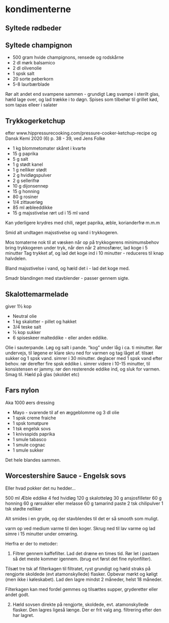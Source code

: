 # kondimenterne 

## Syltede rødbeder



## Syltede champignon
* 500 gram hvide champignons, rensede og rodskårne
* 2 dl mørk balsamico
* 2 dl olivenolie
* 1 spsk salt
* 20 sorte peberkorn
* 5-8 laurbærblade

Rør alt andet end svampene sammen - grundigt
Læg svampe i sterilt glas, hæld lage over, og lad trække i 
to døgn. Spises som tilbehør til grillet kød, som tapas elleer
i salater

## Trykkogerketchup

efter www.hippressurecooking.com/pressure-cooker-ketchup-recipe
og Dansk Kemi 2020 (6) p. 38 - 39, ved Jens Folke

* 1 kg blommetomater skåret i kvarte
* 15 g paprika
* 5 g salt
* 1 g stødt kanel
* 1 g nelliker stødt
* 2 g hvidløgspulver
* 2 g sellerifrø
* 10 g dijonsennep
* 15 g honning
* 80 g  rosiner
* 1/4 zittauerløg
* 85 ml æbleeddikke
* 15 g majsstivelse rørt ud i 15 ml vand

Kan yderligere krydres med chili, røget paprika, æble, korianderfrø
m.m.m

Smid alt undtagen majsstivelse og vand i trykkogeren.

Mos tomaterne nok til at væsken når op på trykkogerens minimumsbehov
bring trykkogeren under tryk, når den når 2 atmosfærer, lad koge i
5 minutter
Tag trykket af, og lad det koge ind i 10 minutter - reduceres til knap
halvdelen.

Bland majsstivelse i vand, og hæld det i - lad det koge med.

Smadr blandingen med stavblender - passer gennem sigte. 
 
## Skalottemarmelade

giver 1½ kop

* Neutral olie
* 1 kg skalotter - pillet og hakket
* 3/4 teske salt
* ½ kop sukker
* 6 spiseskeer malteddike - eller anden eddike.

Olie i sauterpande. 
Løg og salt i pande.
"kog" under låg i ca. ti minutter. Rør undervejs, til løgene er klare
skru ned for varmen og tag låget af.
tilsæt sukker og 1 spsk vand. simrer i 30 minutter. deglacer med 1 spsk vand efter behov.
rør derefter fire spsk eddike i. simrer videre i 10-15 minutter, til konsistensen er jammy.
rør den resterende eddike ind, og sluk for varmen.
Smag til.
Hæld på glas (skoldet etc)

## Fars nylon
Aka 1000 øers dressing

* Mayo - svarende til af en æggeblomme og 3 dl olie
* 1 spsk creme fraiche
* 1 spsk tomatpure
* 1 tsk engelsk sovs
* 1 knivsspids paprika
* 1 smule tabasco
* 1 smule cognac
* 1 smule sukker

Det hele blandes sammen.

## Worcestershire Sauce - Engelsk sovs

Eller hvad pokker det nu hedder...

500 ml Æble eddike
4 fed hvidløg
120 g skalotteløg
30 g ansjosfilleter
60 g honning
60 g rørsukker eller melasse
60 g tamarind paste
2 tsk chilipulver
1 tsk stødte nelliker

Alt smides i en gryde, og der stavblendes til det er så smooth som muligt.

varm op ved medium varme til den koger. Skrug ned til lav varme og lad simre
i 15 minutter under omrøring.

Herfra er der to metoder:

1. Filtrer gennem kaffefilter. Lad det dræne en times tid. Rør let i pastaen 
så det meste kommer igennem. (brug evt først det fine nylonfilter).

Tilsæt tre tsk af filterkagen til filtratet, ryst grundigt og hæld straks på 
rengjorte skoldede (evt atamonskyllede) flasker. Opbevar mørkt og køligt 
(men ikke i køleskabet). Lad den lagre mindst 2 måneder, helst 18 måneder.

Filterkagen kan med fordel gemmes og tilsættes supper, gryderetter eller andet godt.

2. Hæld sovsen direkte på rengjorte, skoldede, evt. atamonskyllede flasker.
Den lagres ligeså længe. Der er frit valg ang. filtrering efter den har lagret.

